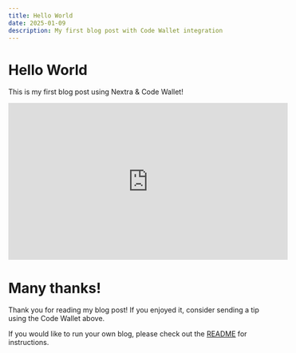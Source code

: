 ```yaml
---
title: Hello World
date: 2025-01-09
description: My first blog post with Code Wallet integration
---
```



# Hello World

This is my first blog post using Nextra & Code Wallet!

<iframe
  width="560"
  height="315"
  src="https://www.youtube.com/embed/CHYfQA-Gtz8"
  frameborder="0"
  allow="accelerometer; autoplay; clipboard-write; encrypted-media; gyroscope; picture-in-picture"
  allowfullscreen
></iframe>

# Many thanks!

Thank you for reading my blog post! If you enjoyed it, consider sending a tip using the Code Wallet above.

<CodeWallet />

If you would like to run your own blog, please check out the [README](https://github.com/johnforfar/jf-blog/blob/main/README.md) for instructions.